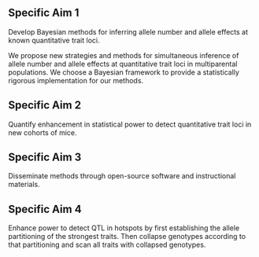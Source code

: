 
## Specific Aim 1

Develop Bayesian methods for inferring allele number and allele effects at known quantitative trait loci.

We propose new strategies and methods for simultaneous inference of allele number and allele effects at quantitative trait loci in multiparental populations. We choose a Bayesian framework to provide a statistically rigorous implementation for our methods. 



## Specific Aim 2

Quantify enhancement in statistical power to detect quantitative trait loci in new cohorts of mice. 




## Specific Aim 3

Disseminate methods through open-source software and instructional materials. 

## Specific Aim 4

Enhance power to detect QTL in hotspots by first establishing the allele partitioning of the strongest traits. Then collapse genotypes according to that partitioning and scan all traits with collapsed genotypes.



